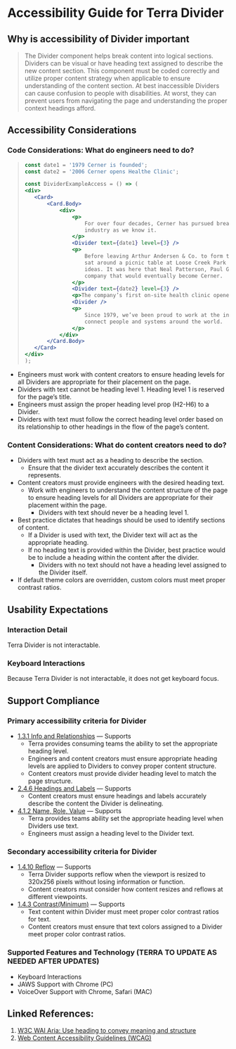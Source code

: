 
<Badge />

# Accessibility Guide for Terra  Divider

## Why is accessibility of Divider important

> The Divider component helps break content into logical sections. Dividers can be visual or have heading text assigned to describe the new content section. This component must be coded correctly and utilize proper content strategy when applicable to ensure understanding of the content section. At best inaccessible Dividers can cause confusion to people with disabilities. At worst, they can prevent users from navigating the page and understanding the proper context headings afford.

## Accessibility Considerations

### Code Considerations: What do engineers need to do?

<div aria-label="Example Demo">
    <DividerExampleAccess />
</div>

> ```jsx
> const date1 = '1979 Cerner is founded';
> const date2 = '2006 Cerner opens Healthe Clinic';
>
> const DividerExampleAccess = () => (
> <div>
>    <Card>
>        <Card.Body>
>            <div>
>                <p>
>                    For over four decades, Cerner has pursued breakthrough innovation that’s helped shape the health care
>                    industry as we know it.
>                </p>
>                <Divider text={date1} level={3} />
>                <p>
>                    Before leaving Arthur Andersen & Co. to form their own company, three young friends and co-workers
>                    sat around a picnic table at Loose Creek Park in Kansas City, Missouri brainstorming business
>                    ideas. It was here that Neal Patterson, Paul Gorup and Cliff Illig conceived PGI & Associates, the
>                    company that would eventually become Cerner.
>                </p>
>                <Divider text={date2} level={3} />
>                <p>The company’s first on-site health clinic opened on its World Headquarters campus.</p>
>                <Divider />
>                <p>
>                    Since 1979, we’ve been proud to work at the intersection of health care and information technology to
>                    connect people and systems around the world.
>                </p>
>            </div>
>        </Card.Body>
>    </Card>
> </div>
> );
> ```

-  Engineers must work with content creators to ensure heading levels for all Dividers are appropriate for their placement on the page.
  - Dividers with text cannot be heading level 1. Heading level 1 is reserved for the page’s title.
  - Engineers must assign the proper heading level prop (H2-H6) to a Divider.
  - Dividers with text must follow the correct heading level order based on its relationship to other headings in the flow of the page’s content.

### Content Considerations: What do content creators need to do?

- Dividers with text must act as a heading to describe the section.
  - Ensure that the divider text accurately describes the content it represents.
- Content creators must provide engineers with the desired heading text.
  - Work with engineers to understand the content structure of the page to ensure heading levels for all Dividers are appropriate for their placement within the page.
      - Dividers with text should never be a heading level 1.
- Best practice dictates that headings should be used to identify sections of content.
  - If a Divider is used with text, the Divider text will act as the appropriate heading.
  - If no heading text is provided within the Divider, best practice would be to include a heading within the content after the divider.
      - Dividers with no text should not have a heading level assigned to the Divider itself.
- If default theme colors are overridden, custom colors must meet proper contrast ratios.

## Usability Expectations

### Interaction Detail
Terra Divider is not interactable.

### Keyboard Interactions
Because Terra Divider is not interactable, it does not get keyboard focus.

## Support Compliance

### Primary accessibility criteria for Divider
- [1.3.1 Info and Relationships](https://www.w3.org/WAI/WCAG21/Understanding/info-and-relationships.html) — Supports
  - Terra provides consuming teams the ability to set the appropriate heading level.
  - Engineers and content creators must ensure appropriate heading levels are applied to Dividers to convey proper content structure.
  - Content creators must provide divider heading level to match the page structure.
- [2.4.6 Headings and Labels](https://www.w3.org/WAI/WCAG21/Understanding/headings-and-labels.html) — Supports
  - Content creators must ensure headings and labels accurately describe the content the Divider is delineating.
- [4.1.2 Name, Role, Value](https://www.w3.org/WAI/WCAG21/Understanding/name-role-value.html) — Supports
  - Terra provides teams ability set the appropriate heading level when Dividers use text.
  - Engineers must assign a heading level to the Divider text.

### Secondary accessibility criteria for Divider
- [1.4.10 Reflow](https://www.w3.org/WAI/WCAG21/Understanding/reflow.html) — Supports
  - Terra Divider supports reflow when the viewport is resized to 320x256 pixels without losing information or function.
  - Content creators must consider how content resizes and reflows at different viewpoints.
- [1.4.3 Contrast(Minimum)](https://www.w3.org/WAI/WCAG21/Understanding/contrast-minimum.html) — Supports
  - Text content within Divider must meet proper color contrast ratios for text.
  - Content creators must ensure that text colors assigned to a Divider meet proper color contrast ratios.

### Supported Features and Technology (TERRA TO UPDATE AS NEEDED AFTER UPDATES)
- Keyboard Interactions
- JAWS Support with Chrome (PC)
- VoiceOver Support with Chrome, Safari (MAC)

## Linked References:
1.	[W3C WAI Aria: Use heading to convey meaning and structure](https://www.w3.org/WAI/tips/writing/#use-headings-to-convey-meaning-and-structure)
2.	[Web Content Accessibility Guidelines (WCAG)](https://www.w3.org/WAI/WCAG21/Understanding/)
